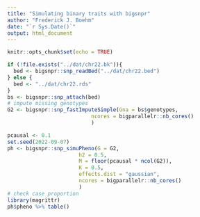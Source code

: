 ```yaml
---
title: "Simulating binary traits with bigsnpr"
author: "Frederick J. Boehm"
date: "`r Sys.Date()`"
output: html_document
---
```


```r
knitr::opts_chunk$set(echo = TRUE)
```


```r
if (!file.exists("../dat/chr22.bk")){
  bed <- bigsnpr::snp_readBed("../dat/chr22.bed")
} else {
  bed <- "../dat/chr22.rds"
}
bs <- bigsnpr::snp_attach(bed)
# impute missing genotypes
G2 <- bigsnpr::snp_fastImputeSimple(Gna = bs$genotypes, 
                           ncores = bigparallelr::nb_cores()
                           )
```


```r
pcausal <- 0.1
set.seed(2022-09-07)
ph <- bigsnpr::snp_simuPheno(G = G2, 
                       h2 = 0.5, 
                       M = floor(pcausal * ncol(G2)),
                       K = 0.5,
                       effects.dist = "gaussian",
                       ncores = bigparallelr::nb_cores()
                       )
# check case proportion
library(magrittr)
ph$pheno %>% table()
```

```r

```
